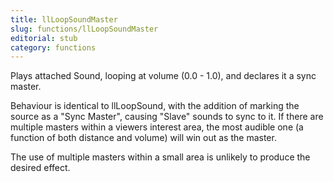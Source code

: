 ```yaml
---
title: llLoopSoundMaster
slug: functions/llLoopSoundMaster
editorial: stub
category: functions
---
```


<LSLFunction name="llLoopSoundMaster"/>

Plays attached Sound, looping at volume (0.0 - 1.0), and declares it a sync master.

Behaviour is identical to llLoopSound, with the addition of marking the source as a &quot;Sync Master&quot;, causing &quot;Slave&quot; sounds to sync to it. If there are multiple masters within a viewers interest area, the most audible one (a function of both distance and volume) will win out as the master.

The use of multiple masters within a small area is unlikely to produce the desired effect.
